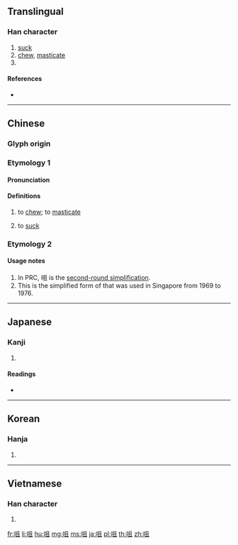{{character info/new}}
{{also|嘴}}
==Translingual==

===Han character===
{{Han char|rn=30|rad=口|as=05|sn=8|four=67010|canj=RBM|ids=⿰口且}}

# [[suck]]
# [[chew]], [[masticate]]
# {{Hani-second-round simplification of|嘴}}

====References====
* {{Han ref|kx=0184.030|dkj=03476|dj=0403.030|hdz=10599.170|uh=5480|ud=21632|bh=A943|bd=43331}}

----

==Chinese==
{{zh-forms|alt=𫪐-Sichuan,啹-Sichuan}}

===Glyph origin===
{{Han etym}}

===Etymology 1===

====Pronunciation====
{{zh-pron
|m=jǔ
|m-s=ju2
|c=zeoi2
|h=pfs=
|md=
|mn=qz:chír/xm:chú/zz:chó͘
|w=
|mc=y
|oc=y
|cat=v
}}

====Definitions====
{{zh-hanzi}}

# to [[chew]]; to [[masticate]]
# {{lb|zh|Sichuan}} to [[suck]]

===Etymology 2===
{{zh-see|嘴|o}}
====Usage notes====
# In PRC, 咀 is the [[w:Second round of simplified Chinese characters|second-round simplification]].
# This is the simplified form of {{l|zh|嘴}} that was used in Singapore from 1969 to 1976.
----

==Japanese==

===Kanji===
{{ja-kanji|grade=|rs=口05}}

# {{defn|lang=ja|sort=口05}}

====Readings====
* {{ja-readings|goon=[[ぞ]] (zo)|kanon=[[しょ]] (sho)|kanyoon=[[そ]] (so)|kun=[[かむ]] (kamu)}}

----

==Korean==

===Hanja===
{{ko-hanja|hangeul=저|rv=jeo|mr=chŏ}}

# {{defn|lang=ko|sort=口05}}

----

==Vietnamese==

===Han character===
{{vi-hantu|[[trớ]], [[thở]], [[vả]], [[chớ]], [[nhả]]|rs=口05}}

# {{defn|vi}}

[[fr:咀]]
[[li:咀]]
[[hu:咀]]
[[mg:咀]]
[[ms:咀]]
[[ja:咀]]
[[pl:咀]]
[[th:咀]]
[[zh:咀]]